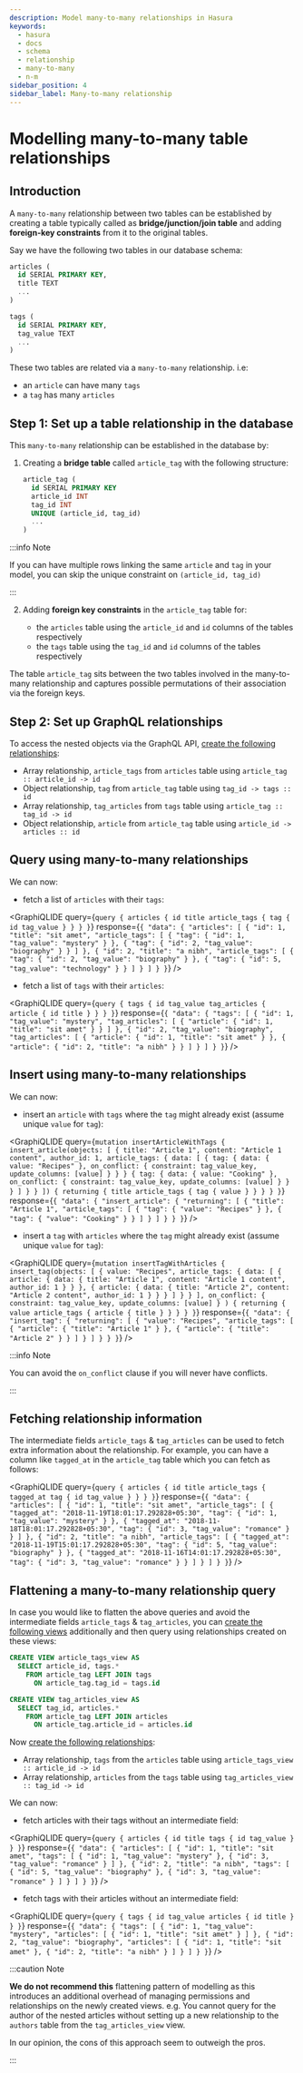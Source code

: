 ```yaml
---
description: Model many-to-many relationships in Hasura
keywords:
  - hasura
  - docs
  - schema
  - relationship
  - many-to-many
  - n-m
sidebar_position: 4
sidebar_label: Many-to-many relationship
---
```



# Modelling many-to-many table relationships

## Introduction

A `many-to-many` relationship between two tables can be established by creating a table typically called as
**bridge/junction/join table** and adding **foreign-key constraints** from it to the original tables.

Say we have the following two tables in our database schema:

```sql
articles (
  id SERIAL PRIMARY KEY,
  title TEXT
  ...
)

tags (
  id SERIAL PRIMARY KEY,
  tag_value TEXT
  ...
)
```

These two tables are related via a `many-to-many` relationship. i.e:

- an `article` can have many `tags`
- a `tag` has many `articles`

## Step 1: Set up a table relationship in the database

This `many-to-many` relationship can be established in the database by:

1.  Creating a **bridge table** called `article_tag` with the following structure:

    ```sql
    article_tag (
      id SERIAL PRIMARY KEY
      article_id INT
      tag_id INT
      UNIQUE (article_id, tag_id)
      ...
    )
    ```

:::info Note

If you can have multiple rows linking the same `article` and `tag` in your model, you can skip the unique constraint on
`(article_id, tag_id)`

:::

2.  Adding **foreign key constraints** in the `article_tag` table for:

    - the `articles` table using the `article_id` and `id` columns of the tables respectively
    - the `tags` table using the `tag_id` and `id` columns of the tables respectively

The table `article_tag` sits between the two tables involved in the many-to-many relationship and captures possible
permutations of their association via the foreign keys.

## Step 2: Set up GraphQL relationships

To access the nested objects via the GraphQL API,
[create the following relationships](/schema/postgres/table-relationships/create.mdx):

- Array relationship, `article_tags` from `articles` table using `article_tag :: article_id -> id`
- Object relationship, `tag` from `article_tag` table using `tag_id -> tags :: id`
- Array relationship, `tag_articles` from `tags` table using `article_tag :: tag_id -> id`
- Object relationship, `article` from `article_tag` table using `article_id -> articles :: id`

## Query using many-to-many relationships

We can now:

- fetch a list of `articles` with their `tags`:

<GraphiQLIDE
  query={`query {
  articles {
    id
    title
    article_tags {
      tag {
        id
        tag_value
      }
    }
  }
 }`}
  response={`{
  "data": {
    "articles": [
      {
        "id": 1,
        "title": "sit amet",
        "article_tags": [
          {
            "tag": {
              "id": 1,
              "tag_value": "mystery"
            }
          },
          {
            "tag": {
              "id": 2,
              "tag_value": "biography"
            }
          }
        ]
      },
      {
        "id": 2,
        "title": "a nibh",
        "article_tags": [
          {
            "tag": {
              "id": 2,
              "tag_value": "biography"
            }
          },
          {
            "tag": {
              "id": 5,
              "tag_value": "technology"
            }
          }
        ]
      }
    ]
  }
 }`}
/>

- fetch a list of `tags` with their `articles`:

<GraphiQLIDE
  query={`query {
  tags {
    id
    tag_value
    tag_articles {
      article {
        id
        title
      }
    }
  }
 }`}
  response={`{
  "data": {
    "tags": [
      {
        "id": 1,
        "tag_value": "mystery",
        "tag_articles": [
          {
            "article": {
              "id": 1,
              "title": "sit amet"
            }
          }
        ]
      },
      {
        "id": 2,
        "tag_value": "biography",
        "tag_articles": [
          {
            "article": {
              "id": 1,
              "title": "sit amet"
            }
          },
          {
            "article": {
              "id": 2,
              "title": "a nibh"
            }
          }
        ]
      }
    ]
  }
 }`}
/>

## Insert using many-to-many relationships

We can now:

- insert an `article` with `tags` where the `tag` might already exist (assume unique `value` for `tag`):

<GraphiQLIDE
  query={`mutation insertArticleWithTags {
  insert_article(objects: [
    {
      title: "Article 1",
      content: "Article 1 content",
      author_id: 1,
      article_tags: {
        data: [
          {
            tag: {
              data: {
                value: "Recipes"
              },
              on_conflict: {
                constraint: tag_value_key,
                update_columns: [value]
              }
            }
          }
          {
            tag: {
              data: {
                value: "Cooking"
              },
              on_conflict: {
                constraint: tag_value_key,
                update_columns: [value]
              }
            }
          }
        ]
      }
    }
  ]) {
    returning {
      title
      article_tags {
        tag {
          value
        }
      }
    }
  }
 }`}
  response={`{
  "data": {
    "insert_article": {
      "returning": [
        {
          "title": "Article 1",
          "article_tags": [
            {
              "tag": {
                "value": "Recipes"
              }
            },
            {
              "tag": {
                "value": "Cooking"
              }
            }
          ]
        }
      ]
    }
  }
 }`}
/>

- insert a `tag` with `articles` where the `tag` might already exist (assume unique `value` for `tag`):

<GraphiQLIDE
  query={`mutation insertTagWithArticles {
  insert_tag(objects: [
    {
      value: "Recipes",
      article_tags: {
        data: [
          {
            article: {
              data: {
                title: "Article 1",
                content: "Article 1 content",
                author_id: 1
              }
            }
          },
          {
            article: {
              data: {
                title: "Article 2",
                content: "Article 2 content",
                author_id: 1
              }
            }
          }
        ]
      }
    }
  ],
  on_conflict: {
    constraint: tag_value_key,
    update_columns: [value]
  }
  ) {
    returning {
      value
      article_tags {
        article {
          title
        }
      }
    }
  }
 }`}
  response={`{
  "data": {
    "insert_tag": {
      "returning": [
        {
          "value": "Recipes",
          "article_tags": [
            {
              "article": {
                "title": "Article 1"
              }
            },
            {
              "article": {
                "title": "Article 2"
              }
            }
          ]
        }
      ]
    }
  }
 }`}
/>

:::info Note

You can avoid the `on_conflict` clause if you will never have conflicts.

:::

## Fetching relationship information

The intermediate fields `article_tags` & `tag_articles` can be used to fetch extra information about the relationship.
For example, you can have a column like `tagged_at` in the `article_tag` table which you can fetch as follows:

<GraphiQLIDE
  query={`query {
  articles {
    id
    title
    article_tags {
      tagged_at
      tag {
        id
        tag_value
      }
    }
  }
 }`}
  response={`{
  "data": {
    "articles": [
      {
        "id": 1,
        "title": "sit amet",
        "article_tags": [
          {
            "tagged_at": "2018-11-19T18:01:17.292828+05:30",
            "tag": {
              "id": 1,
              "tag_value": "mystery"
            }
          },
          {
            "tagged_at": "2018-11-18T18:01:17.292828+05:30",
            "tag": {
              "id": 3,
              "tag_value": "romance"
            }
          }
        ]
      },
      {
        "id": 2,
        "title": "a nibh",
        "article_tags": [
          {
            "tagged_at": "2018-11-19T15:01:17.292828+05:30",
            "tag": {
              "id": 5,
              "tag_value": "biography"
            }
          },
          {
            "tagged_at": "2018-11-16T14:01:17.292828+05:30",
            "tag": {
              "id": 3,
              "tag_value": "romance"
            }
          }
        ]
      }
    ]
  }
 }`}
/>

## Flattening a many-to-many relationship query

In case you would like to flatten the above queries and avoid the intermediate fields `article_tags` & `tag_articles`,
you can [create the following views](/schema/postgres/views.mdx) additionally and then query using relationships created
on these views:

```sql
CREATE VIEW article_tags_view AS
  SELECT article_id, tags.*
    FROM article_tag LEFT JOIN tags
      ON article_tag.tag_id = tags.id

CREATE VIEW tag_articles_view AS
  SELECT tag_id, articles.*
    FROM article_tag LEFT JOIN articles
      ON article_tag.article_id = articles.id
```

Now [create the following relationships](/schema/postgres/table-relationships/create.mdx):

- Array relationship, `tags` from the `articles` table using `article_tags_view :: article_id -> id`
- Array relationship, `articles` from the `tags` table using `tag_articles_view :: tag_id -> id`

We can now:

- fetch articles with their tags without an intermediate field:

<GraphiQLIDE
  query={`query {
  articles {
    id
    title
    tags {
      id
      tag_value
    }
  }
 }`}
  response={`{
  "data": {
    "articles": [
      {
        "id": 1,
        "title": "sit amet",
        "tags": [
          {
            "id": 1,
            "tag_value": "mystery"
          },
          {
            "id": 3,
            "tag_value": "romance"
          }
        ]
      },
      {
        "id": 2,
        "title": "a nibh",
        "tags": [
          {
            "id": 5,
            "tag_value": "biography"
          },
          {
            "id": 3,
            "tag_value": "romance"
          }
        ]
      }
    ]
  }
 }`}
/>

- fetch tags with their articles without an intermediate field:

<GraphiQLIDE
  query={`query {
  tags {
    id
    tag_value
    articles {
      id
      title
    }
  }
 }`}
  response={`{
  "data": {
    "tags": [
      {
        "id": 1,
        "tag_value": "mystery",
        "articles": [
          {
            "id": 1,
            "title": "sit amet"
          }
        ]
      },
      {
        "id": 2,
        "tag_value": "biography",
        "articles": [
          {
            "id": 1,
            "title": "sit amet"
          },
          {
            "id": 2,
            "title": "a nibh"
          }
        ]
      }
    ]
  }
 }`}
/>

:::caution Note

**We do not recommend this** flattening pattern of modelling as this introduces an additional overhead of managing
permissions and relationships on the newly created views. e.g. You cannot query for the author of the nested articles
without setting up a new relationship to the `authors` table from the `tag_articles_view` view.

In our opinion, the cons of this approach seem to outweigh the pros.

:::
